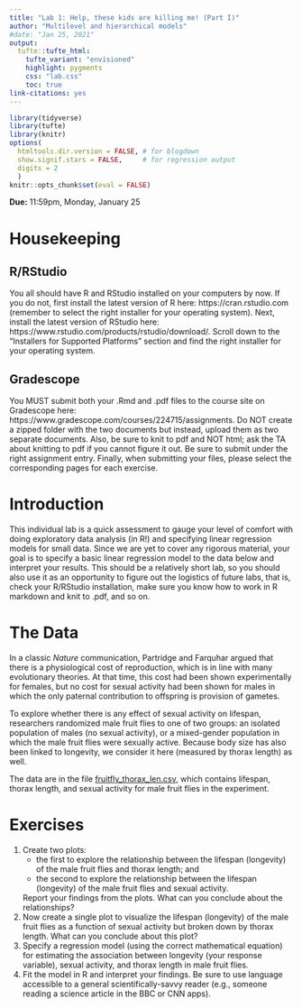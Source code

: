 ```yaml
---
title: "Lab 1: Help, these kids are killing me! (Part I)"
author: "Multilevel and hierarchical models"
#date: "Jan 25, 2021"
output: 
  tufte::tufte_html:
    tufte_variant: "envisioned"
    highlight: pygments
    css: "lab.css"
    toc: true
link-citations: yes
---
```


```r
library(tidyverse)
library(tufte)
library(knitr)
options(
  htmltools.dir.version = FALSE, # for blogdown
  show.signif.stars = FALSE,     # for regression output
  digits = 2
  )
knitr::opts_chunk$set(eval = FALSE)
```


**Due:**  11:59pm, Monday, January 25


# Housekeeping

## R/RStudio
You all should have R and RStudio installed on your computers by now. If you do not, first install the latest version of R here: https://cran.rstudio.com (remember to select the right installer for your operating system). Next, install the latest version of RStudio here: https://www.rstudio.com/products/rstudio/download/. Scroll down to the "Installers for Supported Platforms" section and find the right installer for your operating system.


## Gradescope
You MUST submit both your .Rmd and .pdf files to the course site on Gradescope here: https://www.gradescope.com/courses/224715/assignments. Do NOT create a zipped folder with the two documents but instead, upload them as two separate documents. Also, be sure to knit to pdf and NOT html; ask the TA about knitting to pdf if you cannot figure it out. Be sure to submit under the right assignment entry. Finally, when submitting your files, please select the corresponding pages for each exercise.



# Introduction
This individual lab is a quick assessment to gauge your level of comfort with doing exploratory data analysis (in R!) and specifying linear regression models for small data. Since we are yet to cover any rigorous material, your goal is to specify a basic linear regression model to the data below and interpret your results. This should be a relatively short lab, so you should also use it as an opportunity to figure out the logistics of future labs, that is, check your R/RStudio installation, make sure you know how to work in R markdown and knit to .pdf, and so on.


# The Data
In a classic *Nature* communication, Partridge and Farquhar argued that there is a physiological cost of reproduction, which is in line with many evolutionary theories. At that time, this cost had been shown experimentally for females, but no cost for sexual activity had been shown for males in which the only paternal contribution to offspring is provision of gametes.  

To explore whether there is any effect of sexual activity on lifespan, researchers randomized male fruit flies to one of two groups:  an isolated population of males (no sexual activity), or a mixed-gender population in which the male fruit flies were sexually active. Because body size has also been linked to longevity, we consider it here (measured by thorax length) as well.

The data are in the file [fruitfly_thorax_len.csv](https://sta-610l-s21.github.io/Course-Website/labs/data/fruitfly_thorax_len.csv), which contains lifespan, thorax length, and sexual activity for male fruit flies in the experiment.


# Exercises

1. Create two plots:
    - the first to explore the relationship between the lifespan (longevity) of the male fruit flies and thorax length; and
    - the second to explore the relationship between the lifespan (longevity) of the male fruit flies and sexual activity.
    
    Report your findings from the plots. What can you conclude about the relationships?
2. Now create a single plot to visualize the lifespan (longevity) of the male fruit flies as a function of sexual activity but broken down by thorax length. What can you conclude about this plot?
3. Specify a regression model (using the correct mathematical equation) for estimating the association between longevity (your response variable), sexual activity, and thorax length in male fruit flies.
4. Fit the model in R and interpret your findings. Be sure to use language accessible to a general scientifically-savvy reader (e.g., someone reading a science article in the BBC or CNN apps).




<!-- # Acknowledgement -->

<!-- This exercise is based on ideas proposed by [Sam Voisin](https://stat.duke.edu/people/sam-voisin). -->



